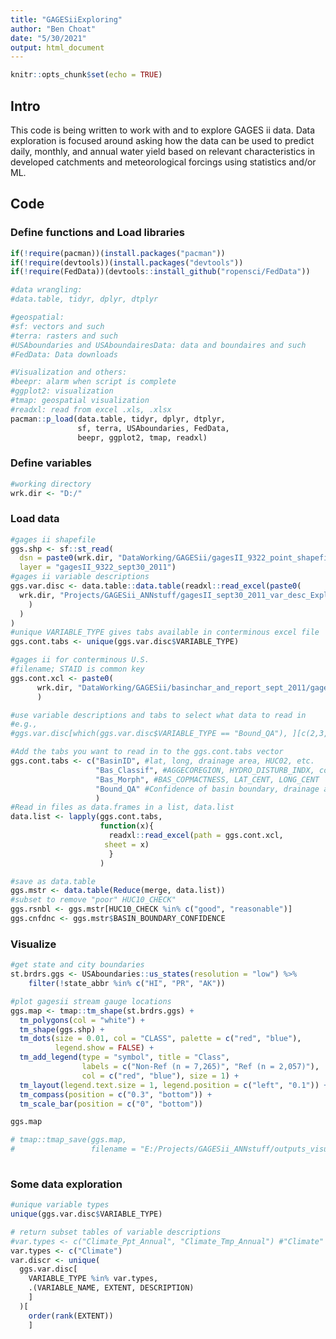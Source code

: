 ```yaml
---
title: "GAGESiiExploring"
author: "Ben Choat"
date: "5/30/2021"
output: html_document
---
```


```r
knitr::opts_chunk$set(echo = TRUE)
```
## Intro
This code is being written to work with and to explore GAGES ii data. 
Data exploration is focused around asking how the data can be used to predict 
daily, monthly, and annual water yield based on relevant characteristics in 
developed catchments and meteorological forcings using statistics and/or ML.

## Code

### Define functions and Load libraries
```r
if(!require(pacman))(install.packages("pacman"))
if(!require(devtools))(install.packages("devtools"))
if(!require(FedData))(devtools::install_github("ropensci/FedData"))

#data wrangling:
#data.table, tidyr, dplyr, dtplyr

#geospatial:
#sf: vectors and such
#terra: rasters and such
#USAboundaries and USAboundairesData: data and boundaires and such
#FedData: Data downloads

#Visualization and others:
#beepr: alarm when script is complete
#ggplot2: visualization
#tmap: geospatial visualization 
#readxl: read from excel .xls, .xlsx
pacman::p_load(data.table, tidyr, dplyr, dtplyr,
               sf, terra, USAboundaries, FedData,
               beepr, ggplot2, tmap, readxl)
```

### Define variables
```r
#working directory
wrk.dir <- "D:/"
```


### Load data
```r
#gages ii shapefile
ggs.shp <- sf::st_read(
  dsn = paste0(wrk.dir, "DataWorking/GAGESii/gagesII_9322_point_shapefile"), 
  layer = "gagesII_9322_sept30_2011")
#gages ii variable descriptions
ggs.var.disc <- data.table::data.table(readxl::read_excel(paste0(
  wrk.dir, "Projects/GAGESii_ANNstuff/gagesII_sept30_2011_var_desc_Exploring.xlsx"
    )
  )
)
#unique VARIABLE_TYPE gives tabs available in conterminous excel file
ggs.cont.tabs <- unique(ggs.var.disc$VARIABLE_TYPE)

#gages ii for conterminous U.S.
#filename; STAID is common key
ggs.cont.xcl <- paste0(
      wrk.dir, "DataWorking/GAGESii/basinchar_and_report_sept_2011/gagesII_sept30_2011_conterm.xlsx"
      )

#use variable descriptions and tabs to select what data to read in
#e.g.,
#ggs.var.disc[which(ggs.var.disc$VARIABLE_TYPE == "Bound_QA"), ][c(2,3,4)]

#Add the tabs you want to read in to the ggs.cont.tabs vector
ggs.cont.tabs <- c("BasinID", #lat, long, drainage area, HUC02, etc.
                   "Bas_Classif", #AGGECOREGION, HYDRO_DISTURB_INDX, comments, etc.
                   "Bas_Morph", #BAS_COPMACTNESS, LAT_CENT, LONG_CENT
                   "Bound_QA" #Confidence of basin boundary, drainage area
                   )
#Read in files as data.frames in a list, data.list
data.list <- lapply(ggs.cont.tabs, 
                    function(x){
                      readxl::read_excel(path = ggs.cont.xcl,
                     sheet = x)
                      }
                    )

#save as data.table
ggs.mstr <- data.table(Reduce(merge, data.list))
#subset to remove "poor" HUC10_CHECK"
ggs.rsnbl <- ggs.mstr[HUC10_CHECK %in% c("good", "reasonable")]
ggs.cnfdnc <- ggs.mstr$BASIN_BOUNDARY_CONFIDENCE
```

### Visualize
```r
#get state and city boundaries
st.brdrs.ggs <- USAboundaries::us_states(resolution = "low") %>% 
    filter(!state_abbr %in% c("HI", "PR", "AK"))

#plot gagesii stream gauge locations
ggs.map <- tmap::tm_shape(st.brdrs.ggs) +
  tm_polygons(col = "white") +
  tm_shape(ggs.shp) + 
  tm_dots(size = 0.01, col = "CLASS", palette = c("red", "blue"),
          legend.show = FALSE) +
  tm_add_legend(type = "symbol", title = "Class", 
                labels = c("Non-Ref (n = 7,265)", "Ref (n = 2,057)"), 
                col = c("red", "blue"), size = 1) +
  tm_layout(legend.text.size = 1, legend.position = c("left", "0.1")) +
  tm_compass(position = c("0.3", "bottom")) +
  tm_scale_bar(position = c("0", "bottom"))

ggs.map

# tmap::tmap_save(ggs.map, 
#                 filename = "E:/Projects/GAGESii_ANNstuff/outputs_visuals_andsuch/ggsii_cntgs.png")
  
```

### Some data exploration

```r
#unique variable types
unique(ggs.var.disc$VARIABLE_TYPE)

# return subset tables of variable descriptions
#var.types <- c("Climate_Ppt_Annual", "Climate_Tmp_Annual") #"Climate"
var.types <- c("Climate")
var.discr <- unique(
  ggs.var.disc[
    VARIABLE_TYPE %in% var.types,  
    .(VARIABLE_NAME, EXTENT, DESCRIPTION)
    ]
  )[
    order(rank(EXTENT))
    ]
```


